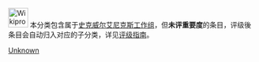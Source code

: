 {{empty category}}

[[File:Wikiproject_Square_Enix.svg|40px]] 本分类包含属于[[Wikipedia:电子游戏专题/史克威尔艾尼克斯|史克威尔艾尼克斯工作组]]，但'''未评重要度'''的条目，评级後条目会自动归入对应的子分类，详见[[Wikipedia:电子游戏专题/史克威尔艾尼克斯/评级|评级指南]]。

{{Articles by Importance|topic=史克威尔艾尼克斯|project=|format=toc}}

[[Category:各重要度史克威尔艾尼克斯条目|Unknown]]